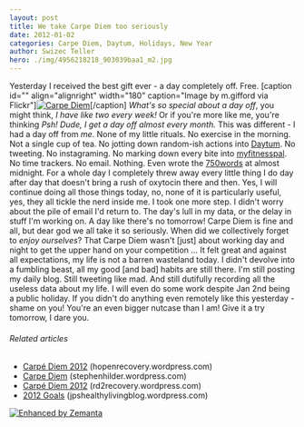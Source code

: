 ```yaml
---
layout: post
title: We take Carpe Diem too seriously
date: 2012-01-02
categories: Carpe Diem, Daytum, Holidays, New Year
author: Swizec Teller
hero: ./img/4956218218_903039baa1_m2.jpg
---
```


Yesterday I received the best gift ever - a day completely off. Free. \[caption id="" align="alignright" width="180" caption="Image by m.gifford via Flickr"][![Carpe Diem](./img/4956218218_903039baa1_m2.jpg "Carpe Diem")](http://www.flickr.com/photos/43661283@N00/4956218218)\[/caption] _What's so special about a day off_, you might think, _I have like two every week!_ Or if you're more like me, you're thinking _Psh! Dude, I get a day off almost every month._ This was different - I had a day off from _me_. None of my little rituals. No exercise in the morning. Not a single cup of tea. No jotting down random-ish actions into [Daytum](http://www.daytum.com/ "Daytum"). No tweeting. No instagraming. No marking down every bite into [myfitnesspal](http://www.myfitnesspal.com/). No time trackers. No email. Nothing. Even wrote the [750words](http://750words.com/) at almost midnight. For a whole day I completely threw away every little thing I do day after day that doesn't bring a rush of oxytocin there and then. Yes, I will continue doing all those things today, no, none of it is particularly useful, yes, they all tickle the nerd inside me. I took one more step. I didn't worry about the pile of email I'd return to. The day's lull in my data, or the delay in stuff I'm working on. A day like there's no tomorrow! Carpe Diem is fine and all, but dear god we all take it so seriously. When did we collectively forget to _enjoy ourselves_? That Carpe Diem wasn't \[just] about working day and night to get the upper hand on your competition ... It felt great and against all expectations, my life is not a barren wasteland today. I didn't devolve into a fumbling beast, all my good \[and bad] habits are still there. I'm still posting my daily blog. Still tweeting like mad. And still dutifully recording all the useless data about my life. I will even do some work despite Jan 2nd being a public holiday. If you didn't do anything even remotely like this yesterday - shame on you! You're an even bigger nutcase than I am! Give it a try tomorrow, I dare you.

###### Related articles

-   [Carpé Diem 2012](http://hopenrecovery.wordpress.com/2011/12/30/carpe-diem-2012/) (hopenrecovery.wordpress.com)
-   [Carpe Diem](http://stephenhilder.wordpress.com/2011/12/30/carpediem/) (stephenhilder.wordpress.com)
-   [Carpé Diem 2012](http://rd2recovery.wordpress.com/2011/12/30/carpe-diem-2012/) (rd2recovery.wordpress.com)
-   [2012 Goals](http://jpshealthylivingblog.wordpress.com/2011/12/30/2012-goals/) (jpshealthylivingblog.wordpress.com)

[![Enhanced by Zemanta](http://img.zemanta.com/zemified_e.png?x-id=3b8af50e-bc08-48b8-af2f-82f257294ca0)](http://www.zemanta.com/ "Enhanced by Zemanta")

